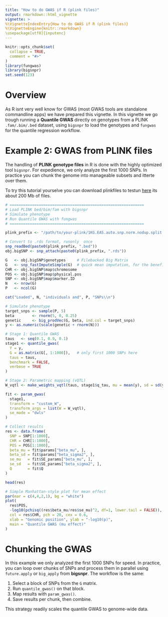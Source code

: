 ```yaml
---
title: "How to do GWAS if R (plink files)"
output: rmarkdown::html_vignette
vignette: >
%\VignetteIndexEntry{How to do GWAS if R (plink files)}
%\VignetteEngine{knitr::rmarkdown}
\usepackage[utf8]{inputenc}
---
```



```r
knitr::opts_chunk$set(
  collapse = TRUE,
  comment = "#>"
)
library(fungwas)
library(bigsnpr)
set.seed(123)
```

# Overview

As R isnt very well know for GWAS (most GWAS tools are standalone commandline apps) we have prepared this vignette. In this vignette we go trough running a **Quantile GWAS** directly on genotypes from a PLINK `.fam/.bim/.bed` dataset, using `bigsnpr` to load the genotypes and `fungwas` for the quantile regression workflow.


# Example 2: GWAS from PLINK files

The handling of **PLINK genotype files** in R is done with the highly optimized tool `bigsnpr`. For expedience, we only analyze the first 1000 SNPs. In practice you can chunk the genome into manageable subsets and itterte over them.

To try this tutorial yourselve you can download plinkfiles to testun [here](https://www.dropbox.com/scl/fi/41ep8xbdccp9xw5epim19/1KG.EAS.auto.snp.norm.nodup.split.rare002.common015.missing.zip?rlkey=tklapxwypeg79b1sx03o6ycs7&dl=1) its about 200 Mb of files.


```r
# ============================================================
# Load PLINK bed/bim/fam with bigsnpr
# Simulate phenotype
# Run Quantile GWAS with fungwas
# ============================================================

plink_prefix <- "/path/to/your-plink/1KG.EAS.auto.snp.norm.nodup.split.rare002.common015.missing/1KG.EAS.auto.snp.norm.nodup.split.rare002.common015.missing"   # without extension

# Convert to .rds format, runonly  once
snp_readBed(paste0(plink_prefix, ".bed"))   
obj.bigSNP <- snp_attach(paste0(plink_prefix, ".rds"))

G   <- obj.bigSNP$genotypes     # Filebacked Big Matrix
G   <- snp_fastImputeSimple(G)  # quick mean imputation, for the benefit of simulation
CHR <- obj.bigSNP$map$chromosome
POS <- obj.bigSNP$map$physical.pos
SNP <- obj.bigSNP$map$marker.ID
N   <- nrow(G)
P   <- ncol(G)

cat("Loaded", N, "individuals and", P, "SNPs\\n")

# Simulate phenotype
target_snps <- sample(P, 5)
beta        <- rnorm(5, 0, 0.25)
genetic     <- big_prodVec(G, beta, ind.col = target_snps)
y <- as.numeric(scale(genetic + rnorm(N)))

# Stage 1: Quantile GWAS
taus   <- seq(0.1, 0.9, 0.1)
stage1 <- quantile_gwas(
  Y = y,
  G = as.matrix(G[, 1:1000]),   # only first 1000 SNPs here
  taus = taus,
  benchmark = FALSE,
  verbose = TRUE
)

# Stage 2: Parametric mapping (vQTL)
W_vqtl <- make_weights_vqtl(taus, stage1$q_tau, mu = mean(y), sd = sd(y))

fit <- param_gwas(
  stage1,
  transform = "custom_W",
  transform_args = list(W = W_vqtl),
  se_mode = "dwls"
)

# Collect results
res <- data.frame(
  SNP = SNP[1:1000],
  CHR = CHR[1:1000],
  POS = POS[1:1000],
  beta_mu = fit$params["beta_mu", ],
  beta_sd = fit$params["beta_sigma2", ],
  se_mu   = fit$SE_params["beta_mu", ],
  se_sd   = fit$SE_params["beta_sigma2", ],
  Q       = fit$Q
)

head(res)

# Simple Manhattan-style plot for mean effect
par(mar = c(4,4,2,1), bg = "white")
plot(
  res$POS,
  -log10(pchisq((res$beta_mu/res$se_mu)^2, df=1, lower.tail = FALSE)),
  col = res$CHR, pch = 20, cex = 0.6,
  xlab = "Genomic position", ylab = "-log10(p)",
  main = "Quantile GWAS (mu effect)"
)
```


# Chunking the GWAS

In this example we only analyzed the first 1000 SNPs for speed. In practice, you can loop over chunks of SNPs and process them in parallel using `future.apply` or `big_apply` from **bigsnpr**. The workflow is the same:

1. Select a block of SNPs from the `G` matrix.
2. Run `quantile_gwas()` on that block.
3. Map results with `param_gwas()`.
4. Save results per chunk, then combine.

This strategy readily scales the quantile GWAS to genome-wide data.

